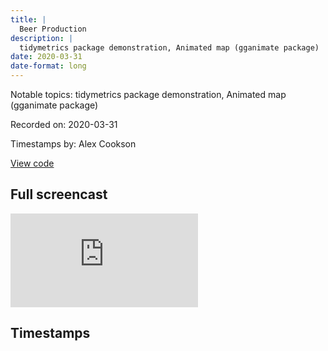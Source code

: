 ```yaml
---
title: |
  Beer Production
description: |
  tidymetrics package demonstration, Animated map (gganimate package)
date: 2020-03-31
date-format: long
---
```


Notable topics: tidymetrics package demonstration, Animated map (gganimate package)

Recorded on: 2020-03-31

Timestamps by: Alex Cookson

[View code](https://github.com/dgrtwo/data-screencasts/blob/master/beer-production.Rmd)

## Full screencast

<iframe class="video" src="https://www.youtube.com/embed/1R4X09w7tQ8" title="YouTube video player" frameborder="0" allow="accelerometer; autoplay; clipboard-write; encrypted-media; gyroscope; picture-in-picture" allowfullscreen></iframe>

## Timestamps

<script id="timestamps" type="application-json">[{"timestamp_with_hours":"0:4:25","description":"Asking, \"What ingredients are used in beer?\"","timestamp_sec":265},{"timestamp_with_hours":"0:4:40","description":"Using filter and max functions to look at the most recent period of time","functions":"filter | max","timestamp_sec":280},{"timestamp_with_hours":"0:7:25","description":"Using paste and ymd functions (ymd is from lubridate package) to convert year-month field into an date-formatted field","functions":"paste | ymd","timestamp_sec":445},{"timestamp_with_hours":"0:9:20","description":"Spotting potential missing or mis-parsed data","timestamp_sec":560},{"timestamp_with_hours":"0:13:50","description":"Introducing the tidymetrics framework","timestamp_sec":830},{"timestamp_with_hours":"0:14:45","description":"Using install_github function to install tidymetrics from GitHub","functions":"install_github","timestamp_sec":885},{"timestamp_with_hours":"0:15:25","description":"Using cross_by_dimensions function from tidymetrics package to get aggregations at different levels of multiple dimensions","functions":"cross_by_dimensions","packages":"tidymetrics","timestamp_sec":925},{"timestamp_with_hours":"0:18:10","description":"Using cross_by_periods function from tidymetrics package to also get aggregations for different intervals (e.g, month, quarter, year)","functions":"cross_by_periods","packages":"tidymetrics","timestamp_sec":1090},{"timestamp_with_hours":"0:22:00","description":"Using use_metrics_scaffold function from tidymetrics package to create framework for documenting dimensions in RMarkdown YAML header","functions":"use_metrics_scaffold","packages":"tidymetrics","timestamp_sec":1320},{"timestamp_with_hours":"0:24:00","description":"Using create_metrics function from tidymetrics package to save data as a tibble with useful metadata (good for visualizing interactively)","functions":"create_metrics","packages":"tidymetrics","timestamp_sec":1440},{"timestamp_with_hours":"0:25:15","description":"Using preview_metric function from shinymetrics package (still under development as of 2020-04-24) to demonstrate shinymetrics","functions":"preview_metrics","packages":"shinymetrics","timestamp_sec":1515},{"timestamp_with_hours":"0:27:35","description":"Succesfuly getting shinymetrics to work","packages":"shinymetrics","timestamp_sec":1655},{"timestamp_with_hours":"0:28:25","description":"Explanation of the shinymetrics bug David ran into","packages":"shinymetrics","timestamp_sec":1705},{"timestamp_with_hours":"0:34:10","description":"Changing order of ordinal variable (e.g., \"1,000 to 10,000\" and \"10,000 to 20,000\") using the parse_number, fct_lump, and coalesce functions","functions":"parse_number | fct_lump | coalesce","timestamp_sec":2050},{"timestamp_with_hours":"0:41:25","description":"Asking, \"Where is beer produced?\"","timestamp_sec":2485},{"timestamp_with_hours":"0:46:45","description":"Looking up sf package documentation to refresh memory on how to draw state borders for a map","packages":"sf","timestamp_sec":2805},{"timestamp_with_hours":"0:48:55","description":"Using match function and state.abb vector (state abbreviations) from sf package to perform a lookup of state names","functions":"match","timestamp_sec":2935},{"timestamp_with_hours":"0:51:05","description":"Using geom_sf function (and working through some hiccoughs) to create a choropleth map","functions":"geom_sf","packages":"sf","timestamp_sec":3065},{"timestamp_with_hours":"0:52:30","description":"Using theme_map function from ggthemes package to get more appropriate styling for maps","functions":"theme_map","packages":"ggthemes","timestamp_sec":3150},{"timestamp_with_hours":"0:55:40","description":"Experimenting with how to get the legend to display in the bottom right corner","timestamp_sec":3340},{"timestamp_with_hours":"0:58:25","description":"Starting to build an animation of consumption patterns over time using gganimate package","packages":"gganimate","timestamp_sec":3505},{"timestamp_with_hours":"1:03:40","description":"Getting the year being animated to show up in the title of a gganimate map","packages":"gganimate","timestamp_sec":3820},{"timestamp_with_hours":"1:05:40","description":"Summary of screencast","timestamp_sec":3940},{"timestamp_with_hours":"1:06:50","description":"Spotting a mistake in a group_by call causing the percentages not to add up properly","timestamp_sec":4010},{"timestamp_with_hours":"1:09:10","description":"Brief extra overview of tidymetrics code","packages":"tidymetrics","timestamp_sec":4150}]</script>
